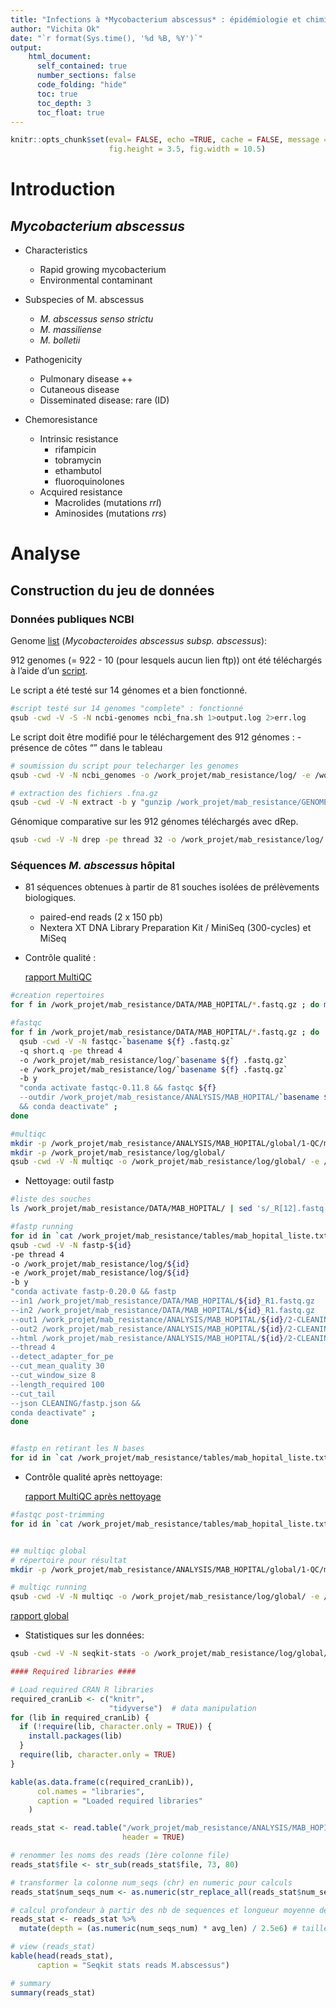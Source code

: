 ```yaml
---
title: "Infections à *Mycobacterium abscessus* : épidémiologie et chimio-résistance"
author: "Vichita Ok"
date: "`r format(Sys.time(), '%d %B, %Y')`"
output:
    html_document:
      self_contained: true
      number_sections: false
      code_folding: "hide"
      toc: true
      toc_depth: 3
      toc_float: true
---
```



```r
knitr::opts_chunk$set(eval= FALSE, echo =TRUE, cache = FALSE, message = FALSE, warning = FALSE, cache.lazy = FALSE,
                      fig.height = 3.5, fig.width = 10.5)
```


# Introduction

## *Mycobacterium abscessus*

* Characteristics

    + Rapid growing mycobacterium 
    + Environmental contaminant  


* Subspecies of M. abscessus

    + *M. abscessus senso strictu*
    + *M. massiliense*
    + *M. bolletii*  


* Pathogenicity

    + Pulmonary disease ++
    + Cutaneous disease
    + Disseminated disease: rare (ID)  
    
* Chemoresistance

    + Intrinsic resistance
        - rifampicin
        - tobramycin
        - ethambutol
        - fluoroquinolones  
        
    + Acquired resistance
        - Macrolides (mutations *rrl*)
        - Aminosides (mutations *rrs*)


# Analyse

## Construction du jeu de données

### Données publiques NCBI

Genome [list](https://www.ncbi.nlm.nih.gov/genome/browse/#!/prokaryotes/mycobacterium%20abscessus%20subsp.%20abscessus) (*Mycobacteroides abscessus subsp. abscessus*): 

912 genomes (= 922 - 10 (pour lesquels aucun lien ftp)) ont été téléchargés à l'aide d'un [script](https://github.com/vichitaok/projet_tutore/blob/main/scripts/ncbi_fna.sh).

Le script a été testé sur 14 génomes et a bien fonctionné.
```bash
#script testé sur 14 genomes "complete" : fonctionné
qsub -cwd -V -S -N ncbi-genomes ncbi_fna.sh 1>output.log 2>err.log
```


Le script doit être modifié pour le téléchargement des 912 génomes :
- présence de côtes "" dans le tableau

```bash
# soumission du script pour telecharger les genomes
qsub -cwd -V -N ncbi_genomes -o /work_projet/mab_resistance/log/ -e /work_projet/mab_resistance/log/ -q long.q /save_projet/mab_resistance/projet_tutore/scripts/ncbi_fna.sh

# extraction des fichiers .fna.gz
qsub -cwd -V -N extract -b y "gunzip /work_projet/mab_resistance/GENOMES_NCBI/*.fna.gz"

```

Génomique comparative sur les 912 génomes téléchargés avec dRep.

```bash
qsub -cwd -V -N drep -pe thread 32 -o /work_projet/mab_resistance/log/ -e /work_projet/mab_resistance/log/ -q long.q -b y "conda activate drep-3.2.0 && dRep compare /work_projet/mab_resistance/ANALYSIS/DREP_genomes_ncbi -g /work_projet/mab_resistance/DATA/GENOMES_NCBI/*.fna && conda deactivate"

```



### Séquences *M. abscessus* hôpital

* 81 séquences obtenues à partir de 81 souches isolées de prélèvements biologiques.
  
  - paired-end reads (2 x 150 pb)
  - Nextera XT DNA Library Preparation Kit / MiniSeq (300-cycles) et MiSeq 
  
  

* Contrôle qualité :

  [rapport MultiQC](https://vichitaok.github.io/projet_tutore/results/mab_hopital/multiqc_report.html)

```bash
#creation repertoires
for f in /work_projet/mab_resistance/DATA/MAB_HOPITAL/*.fastq.gz ; do mkdir -p /work_projet/mab_resistance/ANALYSIS/MAB_HOPITAL/`basename $f .fastq.gz`/1-QC/fastqc/ ; done

#fastqc
for f in /work_projet/mab_resistance/DATA/MAB_HOPITAL/*.fastq.gz ; do 
  qsub -cwd -V -N fastqc-`basename ${f} .fastq.gz` 
  -q short.q -pe thread 4 
  -o /work_projet/mab_resistance/log/`basename ${f} .fastq.gz` 
  -e /work_projet/mab_resistance/log/`basename ${f} .fastq.gz` 
  -b y 
  "conda activate fastqc-0.11.8 && fastqc ${f} 
  --outdir /work_projet/mab_resistance/ANALYSIS/MAB_HOPITAL/`basename ${f} .fastq.gz`/1-QC/fastqc/  
  && conda deactivate" ; 
done

#multiqc
mkdir -p /work_projet/mab_resistance/ANALYSIS/MAB_HOPITAL/global/1-QC/multiqc/
mkdir -p /work_projet/mab_resistance/log/global/
qsub -cwd -V -N multiqc -o /work_projet/mab_resistance/log/global/ -e /work_projet/mab_resistance/log/global/ -b y "conda activate multiqc-1.7 && multiqc -ip -o /work_projet/mab_resistance/ANALYSIS/MAB_HOPITAL/global/1-QC/multiqc/ /work_projet/mab_resistance/ANALYSIS/MAB_HOPITAL/*/1-QC/fastqc/ && conda deactivate"


```

* Nettoyage: outil fastp

```bash
#liste des souches
ls /work_projet/mab_resistance/DATA/MAB_HOPITAL/ | sed 's/_R[12].fastq.gz//g' | uniq > /work_projet/mab_resistance/tables/mab_hopital_liste.txt

#fastp running
for id in `cat /work_projet/mab_resistance/tables/mab_hopital_liste.txt` ; do 
qsub -cwd -V -N fastp-${id} 
-pe thread 4 
-o /work_projet/mab_resistance/log/${id} 
-e /work_projet/mab_resistance/log/${id} 
-b y 
"conda activate fastp-0.20.0 && fastp 
--in1 /work_projet/mab_resistance/DATA/MAB_HOPITAL/${id}_R1.fastq.gz 
--in2 /work_projet/mab_resistance/DATA/MAB_HOPITAL/${id}_R1.fastq.gz 
--out1 /work_projet/mab_resistance/ANALYSIS/MAB_HOPITAL/${id}/2-CLEANING/fastp/${id}_R1.cleaned_filtered.fastq.gz 
--out2 /work_projet/mab_resistance/ANALYSIS/MAB_HOPITAL/${id}/2-CLEANING/fastp/${id}_R2.cleaned_filtered.fastq.gz 
--html /work_projet/mab_resistance/ANALYSIS/MAB_HOPITAL/${id}/2-CLEANING/fastp/${id}_fastp.html 
--thread 4 
--detect_adapter_for_pe 
--cut_mean_quality 30 
--cut_window_size 8 
--length_required 100 
--cut_tail 
--json CLEANING/fastp.json && 
conda deactivate" ; 
done


#fastp en retirant les N bases
for id in `cat /work_projet/mab_resistance/tables/mab_hopital_liste.txt` ; do qsub -cwd -V -N fastp-${id} -pe thread 4 -o /work_projet/mab_resistance/log/${id} -e /work_projet/mab_resistance/log/${id} -b y "conda activate fastp-0.20.0 && fastp --in1 /work_projet/mab_resistance/DATA/MAB_HOPITAL/${id}_R1.fastq.gz --in2 /work_projet/mab_resistance/DATA/MAB_HOPITAL/${id}_R1.fastq.gz --out1 /work_projet/mab_resistance/ANALYSIS/MAB_HOPITAL/${id}/2-CLEANING/fastp/${id}_R1.cleaned_filtered.fastq.gz --out2 /work_projet/mab_resistance/ANALYSIS/MAB_HOPITAL/${id}/2-CLEANING/fastp/${id}_R2.cleaned_filtered.fastq.gz --html /work_projet/mab_resistance/ANALYSIS/MAB_HOPITAL/${id}/2-CLEANING/fastp/${id}_fastp.html --thread 4 --detect_adapter_for_pe --cut_mean_quality 30 --cut_window_size 8 --length_required 100 --cut_tail --n_base_limit 0 --json CLEANING/fastp.json && conda deactivate" ; done


```


* Contrôle qualité après nettoyage:

  [rapport MultiQC après nettoyage](https://vichitaok.github.io/projet_tutore/results/mab_hopital/multiqc_on_cleaned_report.html)

```bash
#fastqc post-trimming
for id in `cat /work_projet/mab_resistance/tables/mab_hopital_liste.txt` ; do qsub -cwd -V -N fastqc-cleaned-${id} -q short.q -pe thread 4 -o /work_projet/mab_resistance/log/${id}/ -e /work_projet/mab_resistance/log/${id}/ -b y "conda activate fastqc-0.11.8 && fastqc /work_projet/mab_resistance/ANALYSIS/MAB_HOPITAL/${id}/2-CLEANING/fastp/*.fastq.gz --outdir /work_projet/mab_resistance/ANALYSIS/MAB_HOPITAL/${id}/1-QC/fastqc/  && conda deactivate" ; done


## multiqc global
# répertoire pour résultat
mkdir -p /work_projet/mab_resistance/ANALYSIS/MAB_HOPITAL/global/1-QC/multiqc-cleaned-fastp/

# multiqc running
qsub -cwd -V -N multiqc -o /work_projet/mab_resistance/log/global/ -e /work_projet/mab_resistance/log/global/ -b y "conda activate multiqc-1.7 && multiqc -ip -o /work_projet/mab_resistance/ANALYSIS/MAB_HOPITAL/global/1-QC/multiqc-cleaned-fastp/ /work_projet/mab_resistance/ANALYSIS/MAB_HOPITAL/*/1-QC/fastqc/ /work_projet/mab_resistance/ANALYSIS/MAB_HOPITAL/*/2-CLEANING/fastp/ && conda deactivate"

```


[rapport global](https://vichitaok.github.io/projet_tutore/results/mab_hopital/multiqc_on_cleaned_fastp_report.html)


* Statistiques sur les données: 

```bash
qsub -cwd -V -N seqkit-stats -o /work_projet/mab_resistance/log/global/ -e /work_projet/mab_resistance/log/global/ -b y "conda activate seqkit-0.11.0 && seqkit stats /work_projet/mab_resistance/ANALYSIS/MAB_HOPITAL/*/2-CLEANING/fastp/*.cleaned_filtered.fastq.gz > /work_projet/mab_resistance/ANALYSIS/MAB_HOPITAL/global/seqkit_stats_on_cleaned.txt && conda deactivate"

```

```r
#### Required libraries ####

# Load required CRAN R libraries
required_cranLib <- c("knitr", 
                      "tidyverse")  # data manipulation
for (lib in required_cranLib) {
  if (!require(lib, character.only = TRUE)) {
    install.packages(lib)
  }
  require(lib, character.only = TRUE)
}

kable(as.data.frame(c(required_cranLib)),
      col.names = "libraries",
      caption = "Loaded required libraries"
    )
```


```r

reads_stat <- read.table("/work_projet/mab_resistance/ANALYSIS/MAB_HOPITAL/global/seqkit_stats_on_cleaned.txt",
                         header = TRUE)

# renommer les noms des reads (1ère colonne file)
reads_stat$file <- str_sub(reads_stat$file, 73, 80)

# transformer la colonne num_seqs (chr) en numeric pour calculs
reads_stat$num_seqs_num <- as.numeric(str_replace_all(reads_stat$num_seqs, ",", ""))

# calcul profondeur à partir des nb de sequences et longueur moyenne des reads
reads_stat <- reads_stat %>%
  mutate(depth = (as.numeric(num_seqs_num) * avg_len) / 2.5e6) # taille génome M.asbcessus ~ 5 Mbp

# view (reads_stat)
kable(head(reads_stat),
      caption = "Seqkit stats reads M.abscessus")

# summary
summary(reads_stat)
```

```r


```



